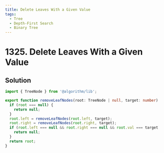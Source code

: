 ```yaml
---
title: Delete Leaves With a Given Value
tags:
  - Tree
  - Depth-First Search
  - Binary Tree
---
```


# 1325. Delete Leaves With a Given Value

<Badges>
  <LevelBadge level="medium" />
  <TopicBadge name="Tree" slug="tree" />
  <TopicBadge name="Depth-First Search" slug="depth-first-search" />
  <TopicBadge name="Binary Tree" slug="binary-tree" />
</Badges>

## Solution

```typescript filename="solution.ts" copy
import { TreeNode } from '@algorithm/lib';

export function removeLeafNodes(root: TreeNode | null, target: number): TreeNode | null {
  if (root === null) {
    return null;
  }
  root.left = removeLeafNodes(root.left, target);
  root.right = removeLeafNodes(root.right, target);
  if (root.left === null && root.right === null && root.val === target) {
    return null;
  }
  return root;
}
```

<ProblemLink
  codingSite="leetcode"
  href="https://leetcode.com/problems/delete-leaves-with-a-given-value"
  title="Delete Leaves With a Given Value"
/>
